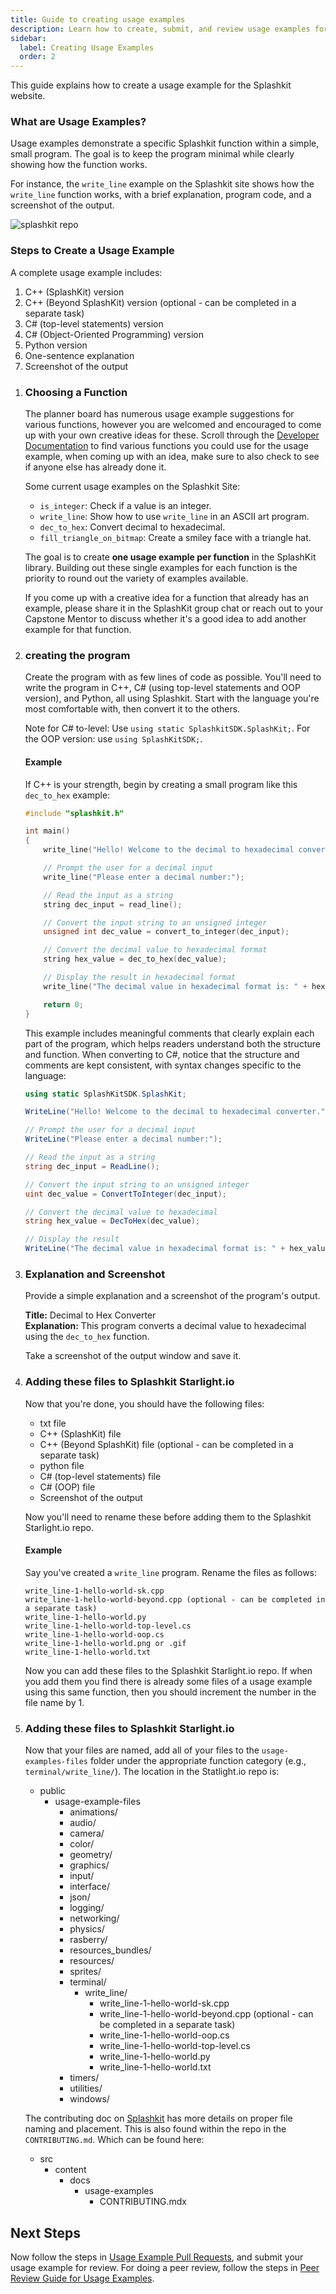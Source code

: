 ```yaml
---
title: Guide to creating usage examples
description: Learn how to create, submit, and review usage examples for the Splashkit website.
sidebar:
  label: Creating Usage Examples
  order: 2
---
```



This guide explains how to create a usage example for the Splashkit website.

### What are Usage Examples?

Usage examples demonstrate a specific Splashkit function within a simple, small program. The goal is
to keep the program minimal while clearly showing how the function works.

For instance, the `write_line` example on the Splashkit site shows how the `write_line` function
works, with a brief explanation, program code, and a screenshot of the output.

![splashkit repo](./images/usageexample1.png)

### Steps to Create a Usage Example

A complete usage example includes:

1. C++ (SplashKit) version
2. C++ (Beyond SplashKit) version (optional - can be completed in a separate task)
3. C# (top-level statements) version
4. C# (Object-Oriented Programming) version
5. Python version
6. One-sentence explanation
7. Screenshot of the output

<Steps>

1. ### Choosing a Function

   The planner board has numerous usage example suggestions for various functions, however you are
   welcomed and encouraged to come up with your own creative ideas for these. Scroll through the
   [Developer Documentation](https://splashkit.io/api/) to find various functions you could use for
   the usage example, when coming up with an idea, make sure to also check to see if anyone else has
   already done it.

   Some current usage examples on the Splashkit Site:

   - `is_integer`: Check if a value is an integer.
   - `write_line`: Show how to use `write_line` in an ASCII art program.
   - `dec_to_hex`: Convert decimal to hexadecimal.
   - `fill_triangle_on_bitmap`: Create a smiley face with a triangle hat.

   The goal is to create **one usage example per function** in the SplashKit library. Building out
   these single examples for each function is the priority to round out the variety of examples
   available.

   If you come up with a creative idea for a function that already has an example, please share it
   in the SplashKit group chat or reach out to your Capstone Mentor to discuss whether it's a good
   idea to add another example for that function.

2. ### creating the program

   Create the program with as few lines of code as possible. You'll need to write the program in
   C++, C# (using top-level statements and OOP version), and Python, all using Splashkit. Start with
   the language you're most comfortable with, then convert it to the others.

   Note for C# to-level: Use `using static SplashkitSDK.SplashKit;`. For the OOP version: use
   `using SplashKitSDK;`.

   #### Example

   If C++ is your strength, begin by creating a small program like this `dec_to_hex` example:

   ```cpp
   #include "splashkit.h"

   int main()
   {
       write_line("Hello! Welcome to the decimal to hexadecimal converter.");

       // Prompt the user for a decimal input
       write_line("Please enter a decimal number:");

       // Read the input as a string
       string dec_input = read_line();

       // Convert the input string to an unsigned integer
       unsigned int dec_value = convert_to_integer(dec_input);

       // Convert the decimal value to hexadecimal format
       string hex_value = dec_to_hex(dec_value);

       // Display the result in hexadecimal format
       write_line("The decimal value in hexadecimal format is: " + hex_value);

       return 0;
   }
   ```

   This example includes meaningful comments that clearly explain each part of the program, which
   helps readers understand both the structure and function. When converting to C#, notice that the
   structure and comments are kept consistent, with syntax changes specific to the language:

   ```csharp
   using static SplashKitSDK.SplashKit;

   WriteLine("Hello! Welcome to the decimal to hexadecimal converter.");

   // Prompt the user for a decimal input
   WriteLine("Please enter a decimal number:");

   // Read the input as a string
   string dec_input = ReadLine();

   // Convert the input string to an unsigned integer
   uint dec_value = ConvertToInteger(dec_input);

   // Convert the decimal value to hexadecimal
   string hex_value = DecToHex(dec_value);

   // Display the result
   WriteLine("The decimal value in hexadecimal format is: " + hex_value);
   ```

3. ### Explanation and Screenshot

   Provide a simple explanation and a screenshot of the program's output.

   **Title:** Decimal to Hex Converter  
   **Explanation:** This program converts a decimal value to hexadecimal using the `dec_to_hex`
   function.

   Take a screenshot of the output window and save it.

4. ### Adding these files to Splashkit Starlight.io

   Now that you're done, you should have the following files:

   - txt file
   - C++ (SplashKit) file
   - C++ (Beyond SplashKit) file (optional - can be completed in a separate task)
   - python file
   - C# (top-level statements) file
   - C# (OOP) file
   - Screenshot of the output

   Now you'll need to rename these before adding them to the Splashkit Starlight.io repo.

   #### Example

   Say you've created a `write_line` program. Rename the files as follows:

   ```plaintext
   write_line-1-hello-world-sk.cpp
   write_line-1-hello-world-beyond.cpp (optional - can be completed in a separate task)
   write_line-1-hello-world.py
   write_line-1-hello-world-top-level.cs
   write_line-1-hello-world-oop.cs
   write_line-1-hello-world.png or .gif
   write_line-1-hello-world.txt
   ```

   Now you can add these files to the Splashkit Starlight.io repo. If when you add them you find
   there is already some files of a usage example using this same function, then you should
   increment the number in the file name by 1.

5. ### Adding these files to Splashkit Starlight.io

   Now that your files are named, add all of your files to the `usage-examples-files` folder under
   the appropriate function category (e.g., `terminal/write_line/`). The location in the
   Statlight.io repo is:

   <FileTree>

   - public
     - usage-example-files
       - animations/
       - audio/
       - camera/
       - color/
       - geometry/
       - graphics/
       - input/
       - interface/
       - json/
       - logging/
       - networking/
       - physics/
       - rasberry/
       - resources_bundles/
       - resources/
       - sprites/
       - terminal/
         - write_line/
           - write_line-1-hello-world-sk.cpp
           - write_line-1-hello-world-beyond.cpp (optional - can be completed in a separate task)
           - write_line-1-hello-world-oop.cs
           - write_line-1-hello-world-top-level.cs
           - write_line-1-hello-world.py
           - write_line-1-hello-world.txt
       - timers/
       - utilities/
       - windows/

   </FileTree>

   The contributing doc on [Splashkit](https://splashkit.io/usage-examples/contributing/) has more
   details on proper file naming and placement. This is also found within the repo in the
   `CONTRIBUTING.md`. Which can be found here:

   <FileTree>

   - src
     - content
       - docs
         - usage-examples
           - CONTRIBUTING.mdx

   </FileTree>

</Steps>

## Next Steps

Now follow the steps in
[Usage Example Pull Requests](/products/splashkit/splashkit-website/usage-examples/03-usage-pull-request),
and submit your usage example for review. For doing a peer review, follow the steps in
[Peer Review Guide for Usage Examples](/products/splashkit/splashkit-website/usage-examples/04-usage-peer-review).
